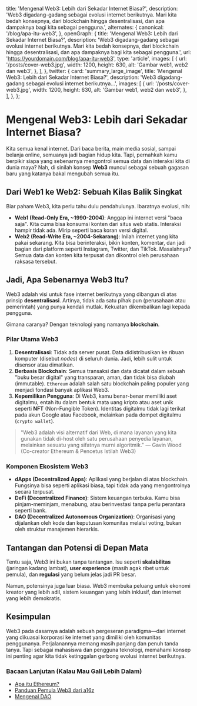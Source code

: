   title: 'Mengenal Web3: Lebih dari Sekadar Internet Biasa?',
  description:
    'Web3 digadang-gadang sebagai evolusi internet berikutnya. Mari kita bedah konsepnya, dari blockchain hingga desentralisasi, dan apa dampaknya bagi kita sebagai pengguna.',
  alternates: {
    canonical: '/blog/apa-itu-web3',
  },
  openGraph: {
    title: 'Mengenal Web3: Lebih dari Sekadar Internet Biasa?',
    description: 'Web3 digadang-gadang sebagai evolusi internet berikutnya. Mari kita bedah konsepnya, dari blockchain hingga desentralisasi, dan apa dampaknya bagi kita sebagai pengguna.',
    url: 'https://yourdomain.com/blog/apa-itu-web3',
    type: 'article',
    images: [
      {
        url: '/posts/cover-web3.jpg',
        width: 1200,
        height: 630,
        alt: 'Gambar web1, web2 dan web3',
      },
    ],
  },
    twitter: {
    card: 'summary_large_image',
    title: 'Mengenal Web3: Lebih dari Sekadar Internet Biasa?',
    description: 'Web3 digadang-gadang sebagai evolusi internet berikutnya...',
    images: [
      {
        url: '/posts/cover-web3.jpg',
        width: 1200,
        height: 630,
        alt: 'Gambar web1, web2 dan web3',
      },
    ],
  },
};

<Cover
  src="/posts/cover-web3.jpg"
  alt="Gambar abstrak yang merepresentasikan jaringan terdesentralisasi - dari cosmos.com"
  caption="WEB 3"
/>

# Mengenal Web3: Lebih dari Sekadar Internet Biasa?

Kita semua kenal internet. Dari baca berita, main media sosial, sampai belanja online, semuanya jadi bagian hidup kita. Tapi, pernahkah kamu berpikir siapa yang sebenarnya mengontrol semua data dan interaksi kita di dunia maya? Nah, di sinilah konsep **Web3** muncul sebagai sebuah gagasan baru yang katanya bakal mengubah semua itu.

## Dari Web1 ke Web2: Sebuah Kilas Balik Singkat

Biar paham Web3, kita perlu tahu dulu pendahulunya. Ibaratnya evolusi, nih:

- **Web1 (Read-Only Era, ~1990-2004)**: Anggap ini internet versi "baca saja". Kita cuma bisa konsumsi konten dari situs web statis. Interaksi hampir tidak ada. Mirip seperti baca koran versi digital.
- **Web2 (Read-Write Era, ~2004-Sekarang)**: Inilah internet yang kita pakai sekarang. Kita bisa berinteraksi, bikin konten, komentar, dan jadi bagian dari platform seperti Instagram, Twitter, dan TikTok. Masalahnya? Semua data dan konten kita terpusat dan dikontrol oleh perusahaan raksasa tersebut.

## Jadi, Apa Sebenarnya Web3 Itu?

Web3 adalah visi untuk fase internet berikutnya yang dibangun di atas prinsip **desentralisasi**. Artinya, tidak ada satu pihak pun (perusahaan atau pemerintah) yang punya kendali mutlak. Kekuatan dikembalikan lagi kepada pengguna.

Gimana caranya? Dengan teknologi yang namanya **blockchain**.

### Pilar Utama Web3

1.  **Desentralisasi**: Tidak ada server pusat. Data didistribusikan ke ribuan komputer (disebut *nodes*) di seluruh dunia. Jadi, lebih sulit untuk disensor atau dimatikan.
2.  **Berbasis Blockchain**: Semua transaksi dan data dicatat dalam sebuah "buku besar digital" yang transparan, aman, dan tidak bisa diubah (immutable). `Ethereum` adalah salah satu blockchain paling populer yang menjadi fondasi banyak aplikasi Web3.
3.  **Kepemilikan Pengguna**: Di Web3, kamu benar-benar memiliki aset digitalmu, entah itu dalam bentuk mata uang kripto atau aset unik seperti **NFT** (Non-Fungible Token). Identitas digitalmu tidak lagi terikat pada akun Google atau Facebook, melainkan pada dompet digitalmu (`crypto wallet`).

> "Web3 adalah visi alternatif dari Web, di mana layanan yang kita gunakan tidak di-host oleh satu perusahaan penyedia layanan, melainkan sesuatu yang sifatnya murni algoritmik." — Gavin Wood (Co-creator Ethereum & Pencetus Istilah Web3)

### Komponen Ekosistem Web3

- **dApps (Decentralized Apps)**: Aplikasi yang berjalan di atas blockchain. Fungsinya bisa seperti aplikasi biasa, tapi tidak ada yang mengontrolnya secara terpusat.
- **DeFi (Decentralized Finance)**: Sistem keuangan terbuka. Kamu bisa pinjam-meminjam, menabung, atau berinvestasi tanpa perlu perantara seperti bank.
- **DAO (Decentralized Autonomous Organization)**: Organisasi yang dijalankan oleh kode dan keputusan komunitas melalui voting, bukan oleh struktur manajemen hierarkis.

## Tantangan dan Potensi di Depan Mata

Tentu saja, Web3 ini bukan tanpa tantangan. Isu seperti **skalabilitas** (jaringan kadang lambat), **user experience** (masih agak ribet untuk pemula), dan **regulasi** yang belum jelas jadi PR besar.

Namun, potensinya juga luar biasa. Web3 membuka peluang untuk ekonomi kreator yang lebih adil, sistem keuangan yang lebih inklusif, dan internet yang lebih demokratis.

## Kesimpulan

Web3 pada dasarnya adalah sebuah pergeseran paradigma—dari internet yang dikuasai korporasi ke internet yang dimiliki oleh komunitas penggunanya. Perjalanannya memang masih panjang dan penuh tanda tanya. Tapi sebagai mahasiswa dan pengguna teknologi, memahami konsep ini penting agar kita tidak ketinggalan gerbong evolusi internet berikutnya.

### Bacaan Lanjutan (Kalau Mau Gali Lebih Dalam)

- [Apa itu Ethereum?](https://ethereum.org/id/what-is-ethereum/)
- [Panduan Pemula Web3 dari a16z](https://a16zcrypto.com/web3-primer/)
- [Mengenal DAO](https://example.com/mengenal-dao)
